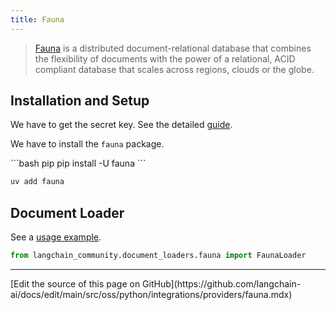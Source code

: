 ```yaml
---
title: Fauna
---
```


>[Fauna](https://fauna.com/) is a distributed document-relational database
> that combines the flexibility of documents with the power of a relational,
> ACID compliant database that scales across regions, clouds or the globe.


## Installation and Setup

We have to get the secret key.
See the detailed [guide](https://docs.fauna.com/fauna/current/learn/security_model/).

We have to install the `fauna` package.

<CodeGroup>
```bash pip
pip install -U fauna
```

```bash uv
uv add fauna
```
</CodeGroup>

## Document Loader

See a [usage example](/oss/python/integrations/document_loaders/fauna).

```python
from langchain_community.document_loaders.fauna import FaunaLoader
```

---

<Callout icon="pen-to-square" iconType="regular">
  [Edit the source of this page on GitHub](https://github.com/langchain-ai/docs/edit/main/src/oss/python/integrations/providers/fauna.mdx)
</Callout>

